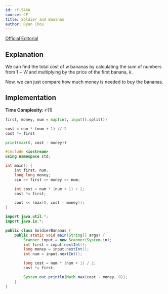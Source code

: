 ```yaml
---
id: cf-546A
source: CF
title: Soldier and Bananas
author: Ryan Chou
---
```


[Official Editorial](https://codeforces.com/blog/entry/18034)

## Explanation

We can find the total cost of $w$ bananas by calculating the sum of numbers from $1 - W$ and multiplying by the price of the first banana, $k$.

Now, we can just compare how much money is needed to buy the bananas.
## Implementation

**Time Complexity:** $\mathcal{O}(1)$

<LanguageSection>

<PySection>

```py
first, money, num = map(int, input().split())

cost = num * (num + 1) // 2
cost *= first

print(max(0, cost - money))
```
</PySection>
<CPPSection>

```cpp
#include <iostream>
using namespace std;

int main() {
	int first, num;
	long long money;
	cin >> first >> money >> num;

	int cost = num * (num + 1) / 2;
	cost *= first;

	cout << (max(0, cost - money));
}
```
</CPPSection>

<JavaSection>

```java
import java.util.*;
import java.io.*;

public class SoldierBananas {
	public static void main(String[] args) {
		Scanner input = new Scanner(System.in);
		int first = input.nextInt();
		long money = input.nextInt();
		int num = input.nextInt();

		long cost = num * (num + 1) / 2;
		cost *= first;

		System.out.println(Math.max(cost - money, 0));
	}
}
```
</JavaSection>
</LanguageSection>
